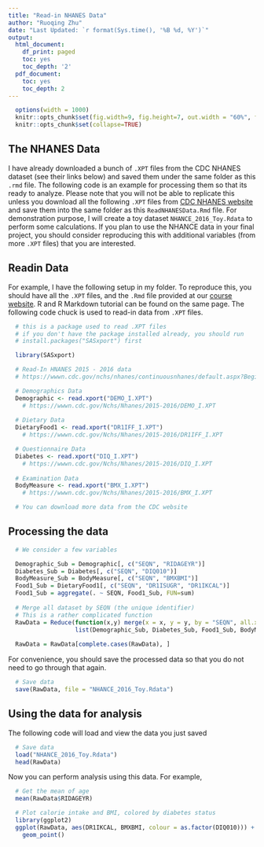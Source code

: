 ```yaml
---
title: "Read-in NHANES Data"
author: "Ruoqing Zhu"
date: "Last Updated: `r format(Sys.time(), '%B %d, %Y')`"
output:
  html_document:
    df_print: paged
    toc: yes
    toc_depth: '2'
  pdf_document:
    toc: yes
    toc_depth: 2
---
```


```r
  options(width = 1000)
  knitr::opts_chunk$set(fig.width=9, fig.height=7, out.width = "60%", fig.align = 'center')
  knitr::opts_chunk$set(collapse=TRUE)
```

## The NHANES Data

I have already downloaded a bunch of `.XPT` files from the CDC NHANES dataset (see their links below) and saved them under the same folder as this `.rmd` file. The following code is an example for processing them so that its ready to analyze. Please note that you will not be able to replicate this unless you download all the following `.XPT` files from [CDC NHANES website](https://wwwn.cdc.gov/nchs/nhanes/) and save them into the same folder as this `ReadNHANESData.Rmd` file. For demonstration purpose, I will create a toy dataset `NHANCE_2016_Toy.Rdata` to perform some calculations. If you plan to use the NHANCE data in your final project, you should consider reproducing this with additional variables (from more `.XPT` files) that you are interested. 

## Readin Data

For example, I have the following setup in my folder. To reproduce this, you should have all the `.XPT` files, and the `.Rmd` file provided at our [course website](https://teazrq.github.io/Stat-PopHealth/week2.html). R and R Markdown tutorial can be found on the same page. The following code chuck is used to read-in data from `.XPT` files. 

```r
  # this is a package used to read .XPT files
  # if you don't have the package installed already, you should run 
  # install.packages("SASxport") first

  library(SASxport)
```

```r
  # Read-In HNANES 2015 - 2016 data 
  # https://wwwn.cdc.gov/nchs/nhanes/continuousnhanes/default.aspx?BeginYear=2015

  # Demographics Data
  Demographic <- read.xport("DEMO_I.XPT")         
    # https://wwwn.cdc.gov/Nchs/Nhanes/2015-2016/DEMO_I.XPT
  
  # Dietary Data
  DietaryFood1 <- read.xport("DR1IFF_I.XPT")      
    # https://wwwn.cdc.gov/Nchs/Nhanes/2015-2016/DR1IFF_I.XPT

  # Questionnaire Data
  Diabetes <- read.xport("DIQ_I.XPT")             
    # https://wwwn.cdc.gov/Nchs/Nhanes/2015-2016/DIQ_I.XPT
  
  # Examination Data
  BodyMeasure <- read.xport("BMX_I.XPT")          
    # https://wwwn.cdc.gov/Nchs/Nhanes/2015-2016/BMX_I.XPT

  # You can download more data from the CDC website
```

## Processing the data

```r
  # We consider a few variables 

  Demographic_Sub = Demographic[, c("SEQN", "RIDAGEYR")]
  Diabetes_Sub = Diabetes[, c("SEQN", "DIQ010")]
  BodyMeasure_Sub = BodyMeasure[, c("SEQN", "BMXBMI")]
  Food1_Sub = DietaryFood1[, c("SEQN", "DR1ISUGR", "DR1IKCAL")]
  Food1_Sub = aggregate(. ~ SEQN, Food1_Sub, FUN=sum)
  
  # Merge all dataset by SEQN (the unique identifier)
  # This is a rather complicated function
  RawData = Reduce(function(x,y) merge(x = x, y = y, by = "SEQN", all.x = TRUE),
                   list(Demographic_Sub, Diabetes_Sub, Food1_Sub, BodyMeasure_Sub))
  
  RawData = RawData[complete.cases(RawData), ]
```

For convenience, you should save the processed data so that you do not need to go through that again. 

```r
  # Save data
  save(RawData, file = "NHANCE_2016_Toy.Rdata")
```

## Using the data for analysis

The following code will load and view the data you just saved

```r
  # Save data
  load("NHANCE_2016_Toy.Rdata")
  head(RawData)
```

Now you can perform analysis using this data. For example, 

```r
  # Get the mean of age 
  mean(RawData$RIDAGEYR)

  # Plot calorie intake and BMI, colored by diabetes status
  library(ggplot2)
  ggplot(RawData, aes(DR1IKCAL, BMXBMI, colour = as.factor(DIQ010))) + 
    geom_point()  
```
